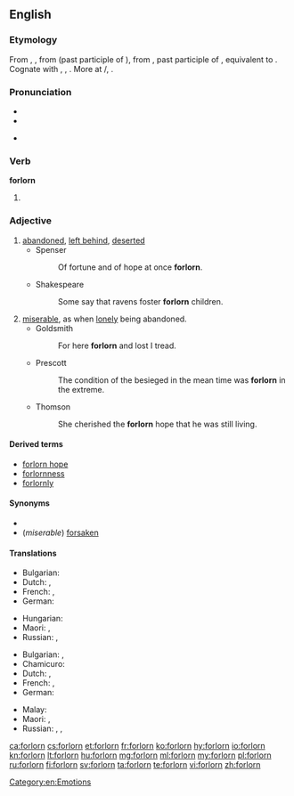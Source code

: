 ==English==

===Etymology===
From {{etyl|enm|en}} {{term|forlorn|lang=enm}}, {{term|forloren|lang=enm}}, from {{etyl|ang|en}} {{term|forloren|lang=ang}} (past participle of {{m|ang|forlēosan||to lose}}), from {{etyl|gem-pro|en}} {{m|gem-pro|*fraluzanaz||lost}}, past participle of {{etyl|gem-pro|en}} {{m|gem-pro|*fraleusaną||to lose}}, equivalent to {{prefix|for|lorn}}. Cognate with {{etyl|nl|-}} {{term|verloren||lost|lang=nl}}, {{etyl|de|-}} {{term|verloren||lost|lang=de}}, {{etyl|sv|-}} {{term|förlorad||lost|lang=sv}}. More at {{l|en|lese}}/{{l|en|leese}}, {{l|en|lorn}}.

===Pronunciation===
* {{IPA|/fɔɹˈlɔɹn/}}
* {{audio|en-us-forlorn.ogg|Audio (US)|lang=en}}

* {{rhymes|ɔː(r)n}}

===Verb===
'''forlorn'''

# {{context|obsolete|lang=en}} {{past participle of|forlese|lang=en}}

===Adjective===
{{en-adj|er|more}}

# [[abandoned]], [[left behind]], [[deserted]]
#* Spenser
#*: Of fortune and of hope at once '''forlorn'''.
#* Shakespeare
#*: Some say that ravens foster '''forlorn''' children.
# [[miserable]], as when [[lonely]] being abandoned.
#* Goldsmith
#*: For here '''forlorn''' and lost I tread.
#* Prescott
#*: The condition of the besieged in the mean time was '''forlorn''' in the extreme.
#* Thomson
#*: She cherished the '''forlorn''' hope that he was still living.

====Derived terms====
* [[forlorn hope]]
* [[forlornness]]
* [[forlornly]]

====Synonyms====
*
* (''miserable'') [[forsaken]]

====Translations====
{{trans-top|left behind}}
* Bulgarian: {{t+|bg|изоставен|sc=Cyrl}}
* Dutch: {{t+|nl|verlaten}}, {{t+|nl|verloren}}
* French: {{t+|fr|abandonné}}, {{t+|fr|perdu}}
* German: {{t+|de|verlassen}}
{{trans-mid}}
* Hungarian: {{t+|hu|elhagyatott}}
* Maori: {{t|mi|pākatokato}}, {{t|mi|mahue}}
* Russian: {{t+|ru|заброшенный|tr=zabróšennyj|sc=Cyrl}}, {{t+|ru|покинутый|tr=pokínutyj|sc=Cyrl}}
{{trans-bottom}}

{{trans-top|miserable}}
* Bulgarian: {{t+|bg|самотен|sc=Cyrl}}, {{t+|bg|отчаян|sc=Cyrl}}
* Chamicuro: {{t|ccc|ishakatiskale}}
* Dutch: {{t+|nl|miserabel}}, {{t+|nl|hopeloos}}
* French: {{t+|fr|miserable}}, {{t+|fr|désespéré}}
* German: {{t+|de|verlassen}}
{{trans-mid}}
* Malay: {{t|ms|kesepian}}
* Maori: {{t|mi|pākatokato}}, {{t|mi|pūkatokato}}
* Russian: {{t+|ru|несчастный|tr=nesčástnyj|sc=Cyrl}}, {{t+|ru|одинокий|tr=odinókij|sc=Cyrl}}, {{t+|ru|жалкий|tr=žálkij|sc=Cyrl}}
{{trans-bottom}}

[[Category:en:Emotions]]

[[ca:forlorn]]
[[cs:forlorn]]
[[et:forlorn]]
[[fr:forlorn]]
[[ko:forlorn]]
[[hy:forlorn]]
[[io:forlorn]]
[[kn:forlorn]]
[[lt:forlorn]]
[[hu:forlorn]]
[[mg:forlorn]]
[[ml:forlorn]]
[[my:forlorn]]
[[pl:forlorn]]
[[ru:forlorn]]
[[fi:forlorn]]
[[sv:forlorn]]
[[ta:forlorn]]
[[te:forlorn]]
[[vi:forlorn]]
[[zh:forlorn]]